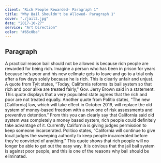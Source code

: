 ```yaml
---
client: "Rich People Rewarded- Paragraph 1"
title: "Why Bail Shouldn't be Allowed- Paragraph 1"
cover: "./jail2.jpg"
date: "2017-10-27"
service: "Art Direction"
color: "#65c0ba"
---
```

## Paragraph

A practical reason bail should not be allowed is because rich people are rewarded for being rich. Imagine a person who has been in prison for years because he’s poor and his new cellmate gets to leave and go to a trial only after a few days solely because he is rich. This is clearly unfair and unjust. A quote from Tylt states, “Today, California reforms its bail system so that rich and poor alike are treated fairly," Gov. Jerry Brown said in a statement. This quote displays that a very populated state agrees that the rich and poor are not treated equally. Another quote from Politio states, “The new [California] law, which will take effect in October 2019, will replace the old system of money-based freedom with a new one of risk assessments and preventive detention.” From this you can clearly say that California said old system was completely a money based system, rich people could definitely take advantage of it. Currently California is giving judges permission to keep someone incarcerated. Politico states, “California will continue to give local judges the sweeping authority to keep people incarcerated before they’re convicted of anything.” This quote shows that rich people will no longer be able to get out the easy way. It is obvious that the jail bail system is against poor people, and this is one of the reasons why bail should be eliminated.

